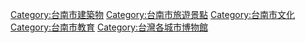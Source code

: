 {{commons category|Museums in Tainan}}

[[Category:台南市建築物|Category:台南市建築物]]
[[Category:台南市旅遊景點|Category:台南市旅遊景點]]
[[Category:台南市文化|Category:台南市文化]]
[[Category:台南市教育|Category:台南市教育]]
[[Category:台灣各城市博物館|Category:台灣各城市博物館]]